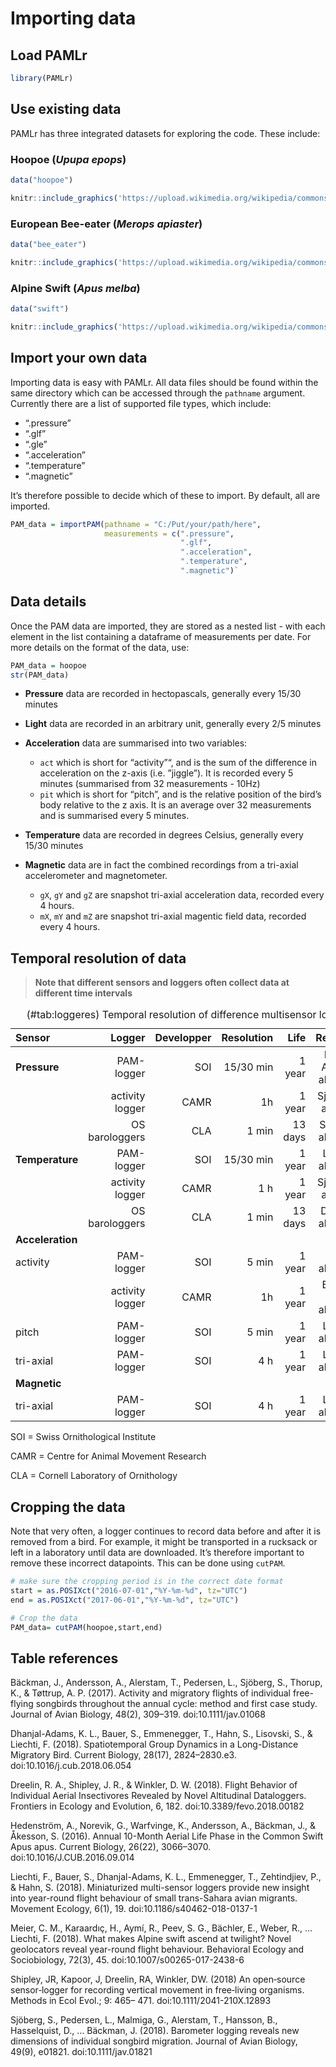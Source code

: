 # Importing data {#import}

## Load PAMLr

```r
library(PAMLr)
```

## Use existing data

PAMLr has three integrated datasets for exploring the code. These include:

### Hoopoe (_Upupa epops_) 

```r
data("hoopoe")
```

```r
knitr::include_graphics('https://upload.wikimedia.org/wikipedia/commons/2/2f/Common_Hoopoe_%28Upupa_epops%29_Photograph_by_Shantanu_Kuveskar.jpg')

```

### European Bee-eater (_Merops apiaster_)

```r
data("bee_eater")
```

```r
knitr::include_graphics('https://upload.wikimedia.org/wikipedia/commons/6/61/Gu%C3%AApier_d%27Europe_Merops_apiaster_-_European_Bee-eater_%28parc_national_de_l%27Ichkeul%29_02.jpg')

```


### Alpine Swift (_Apus melba_)

```r
data("swift")
```

```r
knitr::include_graphics('https://upload.wikimedia.org/wikipedia/commons/c/c1/Alpine_Swift-2719.jpg')

```


## Import your own data

Importing data is easy with PAMLr. All data files should be found within the same directory which can be accessed through the `pathname` argument. Currently there are a list of supported file types, which include:

* ".pressure"
* ".glf"
* ".gle"
* ".acceleration"
* ".temperature"
* ".magnetic"

It's therefore possible to decide which of these to import. By default, all are imported.

```r
PAM_data = importPAM(pathname = "C:/Put/your/path/here",
                     measurements = c(".pressure", 
                                      ".glf",
                                      ".acceleration", 
                                      ".temperature", 
                                      ".magnetic")`
```

## Data details

Once the PAM data are imported, they are stored as a nested list - with each element in the list containing a dataframe of measurements per date. For more details on the format of the data, use:

```r
PAM_data = hoopoe
str(PAM_data)
```

* __Pressure__ data are recorded in hectopascals, generally every 15/30 minutes

* __Light__ data are recorded in an arbitrary unit, generally every 2/5 minutes

* __Acceleration__ data are summarised into two variables: 
  + `act` which is short for "activity"", and is the sum of the difference in acceleration on the z-axis (i.e. "jiggle"). It is recorded every 5 minutes (summarised from 32 measurements - 10Hz)
  + `pit` which is short for "pitch", and is the relative position of the bird's body relative to the z axis. It is an average over 32 measurements and is summarised every 5 minutes.

* __Temperature__ data are recorded in degrees Celsius, generally every 15/30 minutes

* __Magnetic__ data are in fact the combined recordings from a tri-axial accelerometer and magnetometer.
  + `gX`, `gY` and `gZ` are snapshot tri-axial acceleration data, recorded every 4 hours.
  + `mX`, `mY` and `mZ` are snapshot tri-axial magentic field data, recorded every 4 hours.

## Temporal resolution of data

>__Note that different sensors and loggers often collect data at different time intervals__


Table: (\#tab:loggeres) Temporal resolution of difference multisensor loggers

Sensor                       Logger       Developper      Resolution       Life                     Reference
----------------   ----------------    -------------    ------------ ----------  ----------------------------
**Pressure**             PAM-logger              SOI       15/30 min     1 year   Dhanjal-Adams et al. (2018)
                    activity logger             CAMR              1h     1 year          Sjöberg et al.(2018)
                     OS barologgers              CLA           1 min    13 days         Shipley et al. (2017)
**Temperature**          PAM-logger              SOI       15/30 min     1 year         Liechti et al. (2018)
                    activity logger             CAMR             1 h     1 year          Sjöberg et al.(2018)
                     OS barologgers              CLA           1 min    13 days         Dreelin et al. (2018)
**Acceleration**
  activity               PAM-logger              SOI           5 min     1 year           Meier et al. (2018)
                    activity logger             CAMR              1h     1 year         Bäckman et al. (2017)
  pitch                  PAM-logger              SOI           5 min     1 year         Liechti et al. (2018)
  tri-axial              PAM-logger              SOI             4 h     1 year         Liechti et al. (2018)
**Magnetic**    
  tri-axial              PAM-logger              SOI             4 h     1 year         Liechti et al. (2018)



SOI = Swiss Ornithological Institute

CAMR = Centre for Animal Movement Research

CLA = Cornell Laboratory of Ornithology




## Cropping the data

Note that very often, a logger continues to record data before and after it is removed from a bird. For example, it might be transported in a rucksack or left in a laboratory until data are downloaded. It's therefore important to remove these incorrect datapoints. This can be done using `cutPAM`.
```r

# make sure the cropping period is in the correct date format
start = as.POSIXct("2016-07-01","%Y-%m-%d", tz="UTC")
end = as.POSIXct("2017-06-01","%Y-%m-%d", tz="UTC")

# Crop the data
PAM_data= cutPAM(hoopoe,start,end)
```



## Table references

Bäckman, J., Andersson, A., Alerstam, T., Pedersen, L., Sjöberg, S., Thorup, K., & Tøttrup, A. P. (2017). Activity and migratory flights of individual free-flying songbirds throughout the annual cycle: method and first case study. Journal of Avian Biology, 48(2), 309–319. doi:10.1111/jav.01068

Dhanjal-Adams, K. L., Bauer, S., Emmenegger, T., Hahn, S., Lisovski, S., & Liechti, F. (2018). Spatiotemporal Group Dynamics in a Long-Distance Migratory Bird. Current Biology, 28(17), 2824–2830.e3. doi:10.1016/j.cub.2018.06.054

Dreelin, R. A., Shipley, J. R., & Winkler, D. W. (2018). Flight Behavior of Individual Aerial Insectivores Revealed by Novel Altitudinal Dataloggers. Frontiers in Ecology and Evolution, 6, 182. doi:10.3389/fevo.2018.00182

Hedenström, A., Norevik, G., Warfvinge, K., Andersson, A., Bäckman, J., & Åkesson, S. (2016). Annual 10-Month Aerial Life Phase in the Common Swift Apus apus. Current Biology, 26(22), 3066–3070. doi:10.1016/J.CUB.2016.09.014

Liechti, F., Bauer, S., Dhanjal-Adams, K. L., Emmenegger, T., Zehtindjiev, P., & Hahn, S. (2018). Miniaturized multi-sensor loggers provide new insight into year-round flight behaviour of small trans-Sahara avian migrants. Movement Ecology, 6(1), 19. doi:10.1186/s40462-018-0137-1

Meier, C. M., Karaardıç, H., Aymí, R., Peev, S. G., Bächler, E., Weber, R., … Liechti, F. (2018). What makes Alpine swift ascend at twilight? Novel geolocators reveal year-round flight behaviour. Behavioral Ecology and Sociobiology, 72(3), 45. doi:10.1007/s00265-017-2438-6

Shipley, JR, Kapoor, J, Dreelin, RA, Winkler, DW. (2018) An open‐source sensor‐logger for recording vertical movement in free‐living organisms. Methods in  Ecol Evol.; 9: 465– 471. doi:10.1111/2041-210X.12893

Sjöberg, S., Pedersen, L., Malmiga, G., Alerstam, T., Hansson, B., Hasselquist, D., … Bäckman, J. (2018). Barometer logging reveals new dimensions of individual songbird migration. Journal of Avian Biology, 49(9), e01821. doi:10.1111/jav.01821
